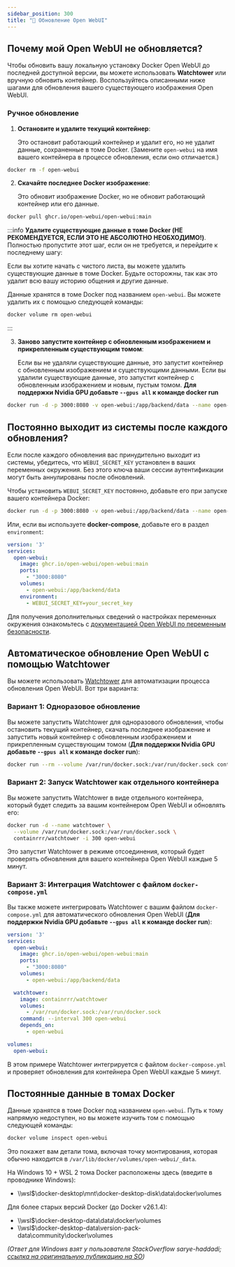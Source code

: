 ```yaml
---
sidebar_position: 300 
title: "🔄 Обновление Open WebUI"
---
```




## Почему мой Open WebUI не обновляется?

Чтобы обновить вашу локальную установку Docker Open WebUI до последней доступной версии, вы можете использовать **Watchtower** или вручную обновить контейнер. Воспользуйтесь описанными ниже шагами для обновления вашего существующего изображения Open WebUI.

### Ручное обновление

1. **Остановите и удалите текущий контейнер**:

   Это остановит работающий контейнер и удалит его, но не удалит данные, сохраненные в томе Docker. (Замените `open-webui` на имя вашего контейнера в процессе обновления, если оно отличается.)

```bash
docker rm -f open-webui
```

2. **Скачайте последнее Docker изображение**:

   Это обновит изображение Docker, но не обновит работающий контейнер или его данные.

```bash
docker pull ghcr.io/open-webui/open-webui:main
```


:::info
**Удалите существующие данные в томе Docker (НЕ РЕКОМЕНДУЕТСЯ, ЕСЛИ ЭТО НЕ АБСОЛЮТНО НЕОБХОДИМО!)**. Полностью пропустите этот шаг, если он не требуется, и перейдите к последнему шагу:

   Если вы хотите начать с чистого листа, вы можете удалить существующие данные в томе Docker. Будьте осторожны, так как это удалит всю вашу историю общения и другие данные.

   Данные хранятся в томе Docker под названием `open-webui`. Вы можете удалить их с помощью следующей команды:

```bash
docker volume rm open-webui
```
:::

3. **Заново запустите контейнер с обновленным изображением и прикрепленным существующим томом**:

   Если вы не удаляли существующие данные, это запустит контейнер с обновленным изображением и существующими данными. Если вы удалили существующие данные, это запустит контейнер с обновленным изображением и новым, пустым томом. **Для поддержки Nvidia GPU добавьте `--gpus all` к команде docker run**

```bash
docker run -d -p 3000:8080 -v open-webui:/app/backend/data --name open-webui ghcr.io/open-webui/open-webui:main
```

## Постоянно выходит из системы после каждого обновления?
Если после каждого обновления вас принудительно выходит из системы, убедитесь, что `WEBUI_SECRET_KEY` установлен в ваших переменных окружения. Без этого ключа ваши сессии аутентификации могут быть аннулированы после обновлений.

Чтобы установить `WEBUI_SECRET_KEY` постоянно, добавьте его при запуске вашего контейнера Docker:

```bash
docker run -d -p 3000:8080 -v open-webui:/app/backend/data --name open-webui -e WEBUI_SECRET_KEY=your_secret_key ghcr.io/open-webui/open-webui:main
```

Или, если вы используете **docker-compose**, добавьте его в раздел `environment`:

```yml
version: '3'
services:
  open-webui:
    image: ghcr.io/open-webui/open-webui:main
    ports:
      - "3000:8080"
    volumes:
      - open-webui:/app/backend/data
    environment:
      - WEBUI_SECRET_KEY=your_secret_key
```

Для получения дополнительных сведений о настройках переменных окружения ознакомьтесь с [документацией Open WebUI по переменным безопасности](https://docs.openwebui.com/getting-started/env-configuration#security-variables).

## Автоматическое обновление Open WebUI с помощью Watchtower

Вы можете использовать [Watchtower](https://containrrr.dev/watchtower/) для автоматизации процесса обновления Open WebUI. Вот три варианта:

### Вариант 1: Одноразовое обновление

Вы можете запустить Watchtower для одноразового обновления, чтобы остановить текущий контейнер, скачать последнее изображение и запустить новый контейнер с обновленным изображением и прикрепленным существующим томом (**Для поддержки Nvidia GPU добавьте `--gpus all` к команде docker run**):

```bash
docker run --rm --volume /var/run/docker.sock:/var/run/docker.sock containrrr/watchtower --run-once open-webui
```

### Вариант 2: Запуск Watchtower как отдельного контейнера

Вы можете запустить Watchtower в виде отдельного контейнера, который будет следить за вашим контейнером Open WebUI и обновлять его:

```bash
docker run -d --name watchtower \
  --volume /var/run/docker.sock:/var/run/docker.sock \
  containrrr/watchtower -i 300 open-webui
```

Это запустит Watchtower в режиме отсоединения, который будет проверять обновления для вашего контейнера Open WebUI каждые 5 минут.

### Вариант 3: Интеграция Watchtower с файлом `docker-compose.yml`

Вы также можете интегрировать Watchtower с вашим файлом `docker-compose.yml` для автоматического обновления Open WebUI (**Для поддержки Nvidia GPU добавьте `--gpus all` к команде docker run**):

```yml
version: '3'
services:
  open-webui:
    image: ghcr.io/open-webui/open-webui:main
    ports:
      - "3000:8080"
    volumes:
      - open-webui:/app/backend/data

  watchtower:
    image: containrrr/watchtower
    volumes:
      - /var/run/docker.sock:/var/run/docker.sock
    command: --interval 300 open-webui
    depends_on:
      - open-webui

volumes:
  open-webui:
```

В этом примере Watchtower интегрируется с файлом `docker-compose.yml` и проверяет обновления для контейнера Open WebUI каждые 5 минут.

## Постоянные данные в томах Docker

Данные хранятся в томе Docker под названием `open-webui`. Путь к тому напрямую недоступен, но вы можете изучить том с помощью следующей команды:

```bash
docker volume inspect open-webui
```

Это покажет вам детали тома, включая точку монтирования, которая обычно находится в `/var/lib/docker/volumes/open-webui/_data`.  

На Windows 10 + WSL 2 тома Docker расположены здесь (введите в проводнике Windows): 
- \\\wsl$\docker-desktop\mnt\docker-desktop-disk\data\docker\volumes

Для более старых версий Docker (до Docker v26.1.4):
- \\\wsl$\docker-desktop-data\data\docker\volumes
- \\\wsl$\docker-desktop-data\version-pack-data\community\docker\volumes

_(Ответ для Windows взят у пользователя StackOverflow sarye-haddadi; [ссылка на оригинальную публикацию на SO](https://stackoverflow.com/questions/43181654/locating-data-volumes-in-docker-desktop-windows))_
